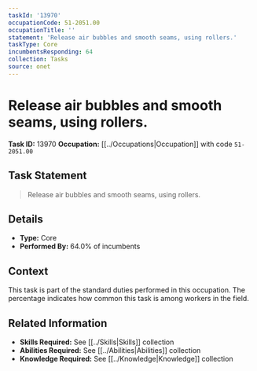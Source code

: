 ```yaml
---
taskId: '13970'
occupationCode: 51-2051.00
occupationTitle: ''
statement: 'Release air bubbles and smooth seams, using rollers.'
taskType: Core
incumbentsResponding: 64
collection: Tasks
source: onet
---
```

# Release air bubbles and smooth seams, using rollers.

**Task ID:** 13970
**Occupation:** [[../Occupations|Occupation]] with code `51-2051.00`

## Task Statement

> Release air bubbles and smooth seams, using rollers.

## Details

- **Type:** Core
- **Performed By:** 64.0% of incumbents

## Context

This task is part of the standard duties performed in this occupation. The percentage indicates how common this task is among workers in the field.

## Related Information

- **Skills Required:** See [[../Skills|Skills]] collection
- **Abilities Required:** See [[../Abilities|Abilities]] collection
- **Knowledge Required:** See [[../Knowledge|Knowledge]] collection
